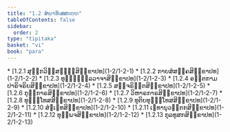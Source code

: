 ```yaml
---
title: "1.2 ສໍຆາທິເສສກຓ຺ຑ"
tableOfContents: false
sidebar:
  order: 2
type: "tipitaka"
basket: "vi"
book: "para"
---
```



<DynamicBreadcrumb />



<TableOfContents book="para" section="1.2">
* [1.2.1 ສຸກ຺ກວິສ຺ສຏ຺ຐິສິກ຺ຂາປທ](1-2/1-2-1)
* [1.2.2 ກາຍສໍສຄ຺ຄສິກ຺ຂາປທ](1-2/1-2-2)
* [1.2.3 ທຸຏ຺ຐຸລ຺ລວາຈາສິກ຺ຂາປທ](1-2/1-2-3)
* [1.2.4 ອຕ຺ຕກາມປາຣິຈຣິຍສິກ຺ຂາປທ](1-2/1-2-4)
* [1.2.5 ສຎ຺ຈຣິຕ຺ຕສິກ຺ຂາປທ](1-2/1-2-5)
* [1.2.6 ກຸຏິກາຣສິກ຺ຂາປທ](1-2/1-2-6)
* [1.2.7 ວິຫາຣກາຣສິກ຺ຂາປທ](1-2/1-2-7)
* [1.2.8 ທຸຏ຺ຐໂທສສິກ຺ຂາປທ](1-2/1-2-8)
* [1.2.9 ທຸຕິຍທຸຏ຺ຐໂທສສິກ຺ຂາປທ](1-2/1-2-9)
* [1.2.10 ສໍຆເຠທສິກ຺ຂາປທ](1-2/1-2-10)
* [1.2.11 ເຠທານຸວຕ຺ຕກສິກ຺ຂາປທ](1-2/1-2-11)
* [1.2.12 ທຸພ຺ພຈສິກ຺ຂາປທ](1-2/1-2-12)
* [1.2.13 ກຸລທູສກສິກ຺ຂາປທ](1-2/1-2-13)
</TableOfContents>